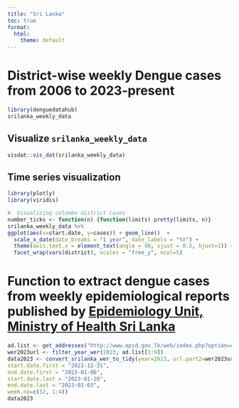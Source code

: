 ```yaml
---
title: "Sri Lanka"
toc: true
format:
  html:
    theme: default
---
```


# District-wise weekly Dengue cases from 2006 to 2023-present

```r
library(denguedatahub)
srilanka_weekly_data

```

## Visualize `srilanka_weekly_data`

```r
visdat::vis_dat(srilanka_weekly_data)
```

## Time series visualization 

```r
library(plotly)
library(viridis)

#  Visualizing colombo district cases
number_ticks <- function(n) {function(limits) pretty(limits, n)}
srilanka_weekly_data %>%  
ggplot(aes(x=start.date, y=cases)) + geom_line()  + 
  scale_x_date(date_breaks = "1 year", date_labels = "%Y") + 
  theme(axis.text.x = element_text(angle = 90, vjust = 0.5, hjust=1)) +
  facet_wrap(vars(district), scales = "free_y", ncol=5)


```

# Function to extract dengue cases from weekly epidemiological reports published by [Epidemiology Unit, Ministry of Health Sri Lanka](https://www.epid.gov.lk/web/index.php?option=com_content&view=article&id=148&Itemid=449&lang=en)

```r
ad.list <- get_addresses("http://www.epid.gov.lk/web/index.php?option=com_content&view=article&id=148&Itemid=449&lang=en")
wer2023url <- filter_year_wer(2023, ad.list[1:9])
data2023 <- convert_srilanka_wer_to_tidy(year=2023, url.part2=wer2023url, 
start.date.first = "2022-12-31",
end.date.first = "2023-01-06",
start.date.last = "2023-01-28", 
end.date.last = "2023-02-03",
week.no=c(52, 1:4))
data2023
```
